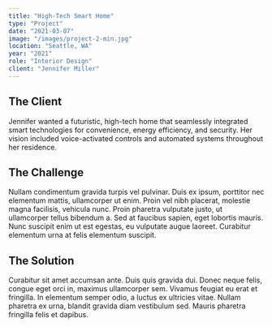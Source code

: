 ```yaml
---
title: "High-Tech Smart Home"
type: "Project"
date: "2021-03-07"
image: "/images/project-2-min.jpg"
location: "Seattle, WA"
year: "2021"
role: "Interior Design"
client: "Jennifer Miller"
---
```


## The Client

Jennifer wanted a futuristic, high-tech home that seamlessly integrated smart technologies for convenience, energy efficiency, and security. Her vision included voice-activated controls and automated systems throughout her residence.

## The Challenge

Nullam condimentum gravida turpis vel pulvinar. Duis ex ipsum, porttitor nec elementum mattis, ullamcorper ut enim. Proin vel nibh placerat, molestie magna facilisis, vehicula nunc. Proin pharetra vulputate justo, ut ullamcorper tellus bibendum a. Sed at faucibus sapien, eget lobortis mauris. Nunc suscipit enim ut est egestas, eu vulputate augue laoreet. Curabitur elementum urna at felis elementum suscipit.

## The Solution

Curabitur sit amet accumsan ante. Duis quis gravida dui. Donec neque felis, congue eget orci in, maximus ullamcorper sem. Vivamus feugiat eu erat et fringilla. In elementum semper odio, a luctus ex ultricies vitae. Nullam pharetra ex urna, blandit gravida diam vestibulum sed. Mauris pharetra fringilla felis et dapibus.
